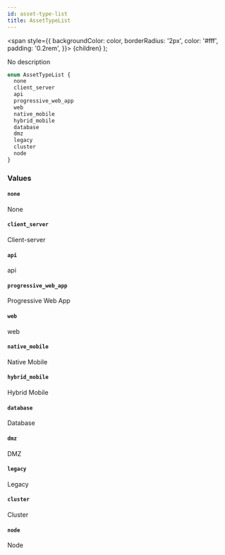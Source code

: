 ```yaml
---
id: asset-type-list
title: AssetTypeList
---
```


<span
style={{
      backgroundColor: color,
      borderRadius: '2px',
      color: '#fff',
      padding: '0.2rem',
    }}>
{children}
</span>
);

No description

```graphql
enum AssetTypeList {
  none
  client_server
  api
  progressive_web_app
  web
  native_mobile
  hybrid_mobile
  database
  dmz
  legacy
  cluster
  node
}
```

### Values

#### `none`

None

#### `client_server`

Client-server

#### `api`

api

#### `progressive_web_app`

Progressive Web App

#### `web`

web

#### `native_mobile`

Native Mobile

#### `hybrid_mobile`

Hybrid Mobile

#### `database`

Database

#### `dmz`

DMZ

#### `legacy`

Legacy

#### `cluster`

Cluster

#### `node`

Node
